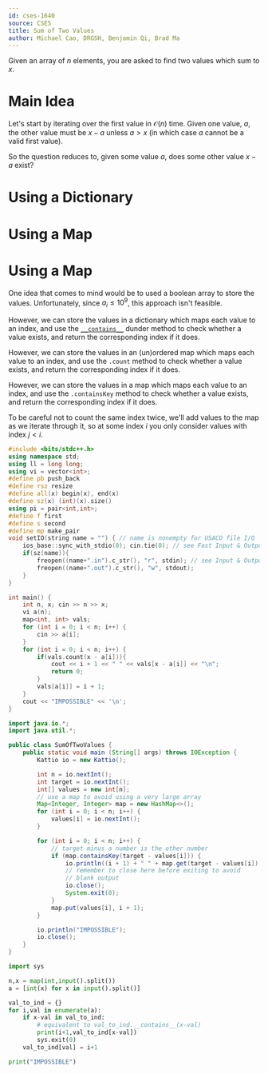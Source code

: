 ```yaml
---
id: cses-1640
source: CSES
title: Sum of Two Values
author: Michael Cao, DRGSH, Benjamin Qi, Brad Ma
---
```


Given an array of $n$ elements, you are asked to find two values which sum to
$x$.

# Main Idea

Let's start by iterating over the first value in $\mathcal{O}(n)$ time. Given
one value, $a$, the other value must be $x - a$ unless $a > x$ (in which case
$a$ cannot be a valid first value).

So the question reduces to, given some value $a$, does some other value $x - a$
exist?

<LanguageSection>

<PySection>

# Using a Dictionary

</PySection>
<CPPSection>

# Using a Map

</CPPSection>

<JavaSection>

# Using a Map

</JavaSection>
</LanguageSection>

One idea that comes to mind would be to used a boolean array to store the
values. Unfortunately, since $a_i \leq 10^9$, this approach isn't feasible.

<LanguageSection>

<PySection>

However, we can store the values in a dictionary which maps each value to an
index, and use the
[`__contains__`](https://stackoverflow.com/questions/1964934/what-does-contains-do-what-can-call-contains-function)
dunder method to check whether a value exists, and return the corresponding
index if it does.

</PySection>

<CPPSection>

However, we can store the values in an (un)ordered map which maps each value to
an index, and use the `.count` method to check whether a value exists, and
return the corresponding index if it does.

</CPPSection>

<JavaSection>

However, we can store the values in a map which maps each value to an index, and
use the `.containsKey` method to check whether a value exists, and return the
corresponding index if it does.

</JavaSection>

</LanguageSection>

To be careful not to count the same index twice, we'll add values to the map as
we iterate through it, so at some index $i$ you only consider values with index
$j < i$.

<LanguageSection>

<CPPSection>

```cpp
#include <bits/stdc++.h>
using namespace std;
using ll = long long;
using vi = vector<int>;
#define pb push_back
#define rsz resize
#define all(x) begin(x), end(x)
#define sz(x) (int)(x).size()
using pi = pair<int,int>;
#define f first
#define s second
#define mp make_pair
void setIO(string name = "") { // name is nonempty for USACO file I/O
	ios_base::sync_with_stdio(0); cin.tie(0); // see Fast Input & Output
	if(sz(name)){
		freopen((name+".in").c_str(), "r", stdin); // see Input & Output
		freopen((name+".out").c_str(), "w", stdout);
	}
}

int main() {
	int n, x; cin >> n >> x;
	vi a(n);
	map<int, int> vals;
	for (int i = 0; i < n; i++) {
		cin >> a[i];
	}
	for (int i = 0; i < n; i++) {
		if(vals.count(x - a[i])){
			cout << i + 1 << " " << vals[x - a[i]] << "\n";
			return 0;
		}
		vals[a[i]] = i + 1;
	}
	cout << "IMPOSSIBLE" << '\n';
}
```

</CPPSection>
	
<JavaSection>
	
```java
import java.io.*;
import java.util.*;

public class SumOfTwoValues {
	public static void main (String[] args) throws IOException {
		Kattio io = new Kattio();

		int n = io.nextInt();
		int target = io.nextInt();
		int[] values = new int[n];
		// use a map to avoid using a very large array
		Map<Integer, Integer> map = new HashMap<>();
		for (int i = 0; i < n; i++) {
			values[i] = io.nextInt();
		}

		for (int i = 0; i < n; i++) {
			// target minus a number is the other number
			if (map.containsKey(target - values[i])) {
				io.println((i + 1) + " " + map.get(target - values[i]));
				// remember to close here before exiting to avoid
				// blank output
				io.close();
				System.exit(0);
			}
			map.put(values[i], i + 1);
		}

		io.println("IMPOSSIBLE");
		io.close();
	}
}	
```
	
</JavaSection>

<PySection>

```py
import sys

n,x = map(int,input().split())
a = [int(x) for x in input().split()]

val_to_ind = {}
for i,val in enumerate(a):
	if x-val in val_to_ind:
		# equivalent to val_to_ind.__contains__(x-val)
		print(i+1,val_to_ind[x-val])
		sys.exit(0)
	val_to_ind[val] = i+1

print("IMPOSSIBLE")
```

</PySection>

</LanguageSection>
